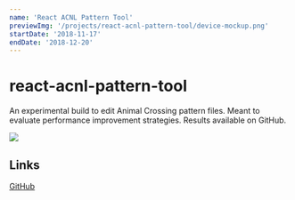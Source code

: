 ```yaml
---
name: 'React ACNL Pattern Tool'
previewImg: '/projects/react-acnl-pattern-tool/device-mockup.png'
startDate: '2018-11-17'
endDate: '2018-12-20'
---
```


# react-acnl-pattern-tool

An experimental build to edit Animal Crossing pattern files. Meant to evaluate
performance improvement strategies. Results available on GitHub.

<img src={previewImg} />

## Links

[GitHub](https://github.com/DamSenViet/react-acnl-pattern-tool)
